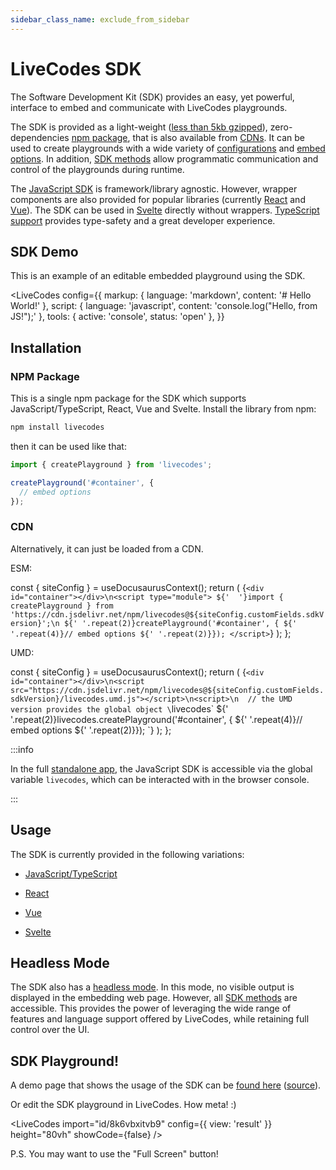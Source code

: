 ```yaml
---
sidebar_class_name: exclude_from_sidebar
---
```


# LiveCodes SDK


The Software Development Kit (SDK) provides an easy, yet powerful, interface to embed and communicate with LiveCodes playgrounds.

The SDK is provided as a light-weight ([less than 5kb gzipped](https://bundlephobia.com/package/livecodes)), zero-dependencies [npm package](#npm-package), that is also available from [CDNs](#cdn). It can be used to create playgrounds with a wide variety of [configurations](../configuration/configuration-object.mdx) and [embed options](js-ts.mdx#embed-options). In addition, [SDK methods](js-ts.mdx#sdk-methods) allow programmatic communication and control of the playgrounds during runtime.

The [JavaScript SDK](js-ts.mdx) is framework/library agnostic. However, wrapper components are also provided for popular libraries (currently [React](react.mdx) and [Vue](vue.mdx)). The SDK can be used in [Svelte](svelte.mdx) directly without wrappers. [TypeScript support](js-ts.mdx#typescript-types) provides type-safety and a great developer experience.

## SDK Demo

This is an example of an editable embedded playground using the SDK.

<LiveCodes
  config={{
    markup: { language: 'markdown', content: '# Hello World!' },
    script: { language: 'javascript', content: 'console.log("Hello, from JS!");' },
    tools: { active: 'console', status: 'open' },
  }}
></LiveCodes>

## Installation

### NPM Package

This is a single npm package for the SDK which supports JavaScript/TypeScript, React, Vue and Svelte.
Install the library from npm:

```bash npm2yarn
npm install livecodes
```

then it can be used like that:

```js title="index.js"
import { createPlayground } from 'livecodes';

createPlayground('#container', {
  // embed options
});
```

### CDN

Alternatively, it can just be loaded from a CDN.

ESM:


  const { siteConfig } = useDocusaurusContext();
  return (
    <CodeBlock title="index.html" language="html">
      {`<div id="container"></div>\n<script type="module">
${'  '}import { createPlayground } from 'https://cdn.jsdelivr.net/npm/livecodes@${siteConfig.customFields.sdkVersion}';\n
${' '.repeat(2)}createPlayground('#container', {
${' '.repeat(4)}// embed options
${' '.repeat(2)}});
</script>`}
    </CodeBlock>
  );
};

<ESMCode />

UMD:

  const { siteConfig } = useDocusaurusContext();
  return (
    <CodeBlock title="index.html" language="html">
      {`<div id="container"></div>\n<script src="https://cdn.jsdelivr.net/npm/livecodes@${siteConfig.customFields.sdkVersion}/livecodes.umd.js"></script>\n<script>\n  // the UMD version provides the global object \`livecodes\`
${' '.repeat(2)}livecodes.createPlayground('#container', {
${' '.repeat(4)}// embed options
${' '.repeat(2)}});
</script>
`}
    </CodeBlock>
  );
};

<UMDCode />

:::info

In the full [standalone app](../getting-started.mdx#standalone-app), the JavaScript SDK is accessible via the global variable `livecodes`, which can be interacted with in the browser console.

:::

## Usage

The SDK is currently provided in the following variations:

- [JavaScript/TypeScript](./js-ts.mdx)

- [React](./react.mdx)

- [Vue](./vue.mdx)

- [Svelte](./svelte.mdx)

## Headless Mode

The SDK also has a [headless mode](./headless.mdx). In this mode, no visible output is displayed in the embedding web page. However, all [SDK methods](../sdk/js-ts.mdx#sdk-methods) are accessible. This provides the power of leveraging the wide range of features and language support offered by LiveCodes, while retaining full control over the UI.

## SDK Playground!

A demo page that shows the usage of the SDK can be [found here](https://live-codes.github.io/livecodes-examples/sdk-demo.html) ([source](https://github.com/live-codes/livecodes-examples/blob/gh-pages/sdk-demo.html)).

Or edit the SDK playground in LiveCodes. How meta! :)

<LiveCodes import="id/8k6vbxitvb9" config={{ view: 'result' }} height="80vh" showCode={false} />

P.S. You may want to use the "Full Screen" button!
